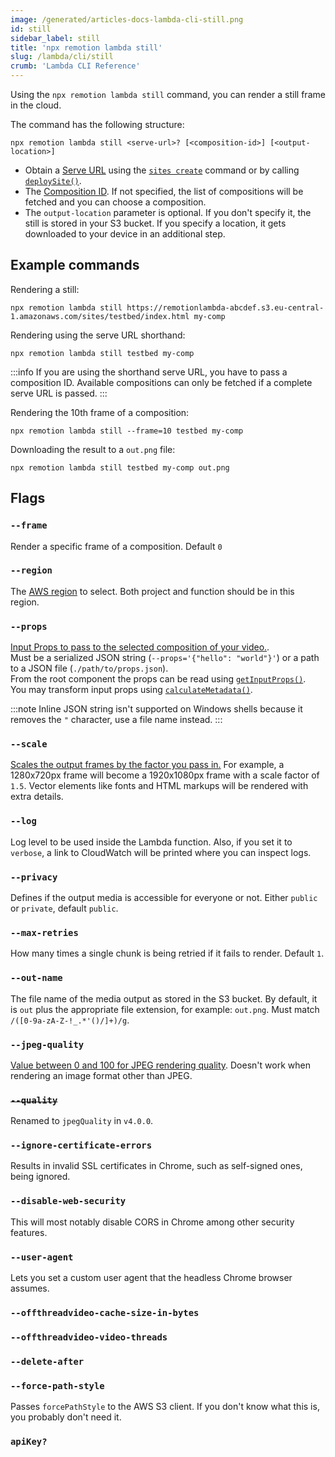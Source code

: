 ```yaml
---
image: /generated/articles-docs-lambda-cli-still.png
id: still
sidebar_label: still
title: 'npx remotion lambda still'
slug: /lambda/cli/still
crumb: 'Lambda CLI Reference'
---
```


Using the `npx remotion lambda still` command, you can render a still frame in the cloud.

The command has the following structure:

```
npx remotion lambda still <serve-url>? [<composition-id>] [<output-location>]
```

- Obtain a [Serve URL](/docs/terminology/serve-url) using the [`sites create`](/docs/lambda/cli/sites/create) command or by calling [`deploySite()`](/docs/lambda/deploysite).
- The [Composition ID](/docs/terminology/composition#composition-id). If not specified, the list of compositions will be fetched and you can choose a composition.
- The `output-location` parameter is optional. If you don't specify it, the still is stored in your S3 bucket. If you specify a location, it gets downloaded to your device in an additional step.

## Example commands

Rendering a still:

```
npx remotion lambda still https://remotionlambda-abcdef.s3.eu-central-1.amazonaws.com/sites/testbed/index.html my-comp
```

Rendering using the serve URL shorthand:

```
npx remotion lambda still testbed my-comp
```

:::info
If you are using the shorthand serve URL, you have to pass a composition ID. Available compositions can only be fetched if a complete serve URL is passed.
:::

Rendering the 10th frame of a composition:

```
npx remotion lambda still --frame=10 testbed my-comp
```

Downloading the result to a `out.png` file:

```
npx remotion lambda still testbed my-comp out.png
```

## Flags

### `--frame`

Render a specific frame of a composition. Default `0`

### `--region`

The [AWS region](/docs/lambda/region-selection) to select. Both project and function should be in this region.

### `--props`

[Input Props to pass to the selected composition of your video.](/docs/passing-props#passing-input-props-in-the-cli).  
Must be a serialized JSON string (`--props='{"hello": "world"}'`) or a path to a JSON file (`./path/to/props.json`).  
From the root component the props can be read using [`getInputProps()`](/docs/get-input-props).  
You may transform input props using [`calculateMetadata()`](/docs/calculate-metadata).

:::note
Inline JSON string isn't supported on Windows shells because it removes the `"` character, use a file name instead.
:::

### `--scale`

[Scales the output frames by the factor you pass in.](/docs/scaling) For example, a 1280x720px frame will become a 1920x1080px frame with a scale factor of `1.5`. Vector elements like fonts and HTML markups will be rendered with extra details.

### `--log`

Log level to be used inside the Lambda function. Also, if you set it to `verbose`, a link to CloudWatch will be printed where you can inspect logs.

### `--privacy`

Defines if the output media is accessible for everyone or not. Either `public` or `private`, default `public`.

### `--max-retries`

How many times a single chunk is being retried if it fails to render. Default `1`.

### `--out-name`

The file name of the media output as stored in the S3 bucket. By default, it is `out` plus the appropriate file extension, for example: `out.png`. Must match `/([0-9a-zA-Z-!_.*'()/]+)/g`.

### `--jpeg-quality`

[Value between 0 and 100 for JPEG rendering quality](/docs/config#setjpegquality). Doesn't work when rendering an image format other than JPEG.

### ~~`--quality`~~

Renamed to `jpegQuality` in `v4.0.0`.

### `--ignore-certificate-errors`

Results in invalid SSL certificates in Chrome, such as self-signed ones, being ignored.

### `--disable-web-security`

This will most notably disable CORS in Chrome among other security features.

### `--user-agent`<AvailableFrom v="3.3.83"/>

Lets you set a custom user agent that the headless Chrome browser assumes.

### `--offthreadvideo-cache-size-in-bytes`<AvailableFrom v="4.0.23"/>

<Options id="offthreadvideo-cache-size-in-bytes" />

### `--offthreadvideo-video-threads`<AvailableFrom v="4.0.261"/>

<Options id="offthreadvideo-video-threads" />

### `--delete-after`<AvailableFrom v="4.0.32"/>

<Options id="delete-after" cli />

### `--force-path-style`<AvailableFrom v="4.0.202" />

Passes `forcePathStyle` to the AWS S3 client. If you don't know what this is, you probably don't need it.

### `apiKey?`<AvailableFrom v="4.0.253"/>

<Options id="api-key" />
